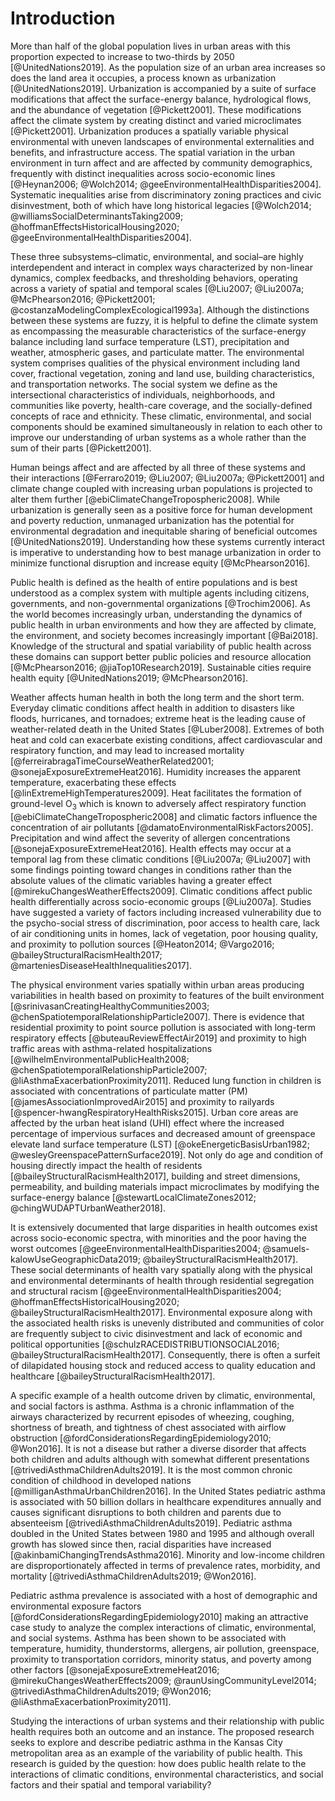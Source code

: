 # Introduction {#intro}

More than half of the global population lives in urban areas with this proportion expected to increase to two-thirds by 2050 [@UnitedNations2019]. As the population size of an urban area increases so does the land area it occupies, a process known as urbanization [@UnitedNations2019]. Urbanization is accompanied by a suite of surface modifications that affect the surface-energy balance, hydrological flows, and the abundance of vegetation [@Pickett2001]. These modifications affect the climate system by creating distinct and varied microclimates [@Pickett2001]. Urbanization produces a spatially variable physical environmental with uneven landscapes of environmental externalities and benefits, and infrastructure access. The spatial variation in the urban environment in turn affect and are affected by community demographics, frequently with distinct inequalities across socio-economic lines [@Heynan2006; @Wolch2014; @geeEnvironmentalHealthDisparities2004]. Systematic inequalities arise from discriminatory zoning practices and civic disinvestment, both of which have long historical legacies [@Wolch2014; @williamsSocialDeterminantsTaking2009; @hoffmanEffectsHistoricalHousing2020; @geeEnvironmentalHealthDisparities2004]. 

These three subsystems–climatic, environmental, and social–are highly interdependent and interact in complex ways characterized by non-linear dynamics, complex feedbacks, and thresholding behaviors, operating across a variety of spatial and temporal scales [@Liu2007; @Liu2007a; @McPhearson2016; @Pickett2001; @costanzaModelingComplexEcological1993a]. Although the distinctions between these systems are fuzzy, it is helpful to define the climate system as encompassing the measurable characteristics of the surface-energy balance including land surface temperature (LST), precipitation and weather, atmospheric gases, and particulate matter. The environmental system comprises qualities of the physical environment including land cover, fractional vegetation, zoning and land use, building characteristics, and transportation networks. The social system we define as the intersectional characteristics of individuals, neighborhoods, and communities like poverty, health-care coverage, and the socially-defined concepts of race and ethnicity. These climatic, environmental, and social components should be examined simultaneously in relation to each other to improve our understanding of urban systems as a whole rather than the sum of their parts [@Pickett2001].

Human beings affect and are affected by all three of these systems and their interactions [@Ferraro2019; @Liu2007; @Liu2007a; @Pickett2001] and climate change coupled with increasing urban populations is projected to alter them further [@ebiClimateChangeTropospheric2008]. While urbanization is generally seen as a positive force for human development and poverty reduction, unmanaged urbanization has the potential for environmental degradation and inequitable sharing of beneficial outcomes [@UnitedNations2019]. Understanding how these systems currently interact is imperative to understanding how to best manage urbanization in order to minimize functional disruption and increase equity [@McPhearson2016]. 

Public health is defined as the health of entire populations and is best understood as a complex system with multiple agents including citizens, governments, and non-governmental organizations [@Trochim2006]. As the world becomes increasingly urban, understanding the dynamics of public health in urban environments and how they are affected by climate, the environment, and society becomes increasingly important [@Bai2018].  Knowledge of the structural and spatial variability of public health across these domains can support better public policies and resource allocation [@McPhearson2016; @jiaTop10Research2019]. Sustainable cities require health equity [@UnitedNations2019; @McPhearson2016]. 

Weather affects human health in both the long term and the short term. Everyday climatic conditions affect health in addition to disasters like floods, hurricanes, and tornadoes; extreme heat is the leading cause of weather-related death in the United States [@Luber2008]. Extremes of both heat and cold can exacerbate existing conditions, affect cardiovascular and respiratory function, and may lead to increased mortality [@ferreirabragaTimeCourseWeatherRelated2001; @sonejaExposureExtremeHeat2016]. Humidity increases the apparent temperature, exacerbating these effects [@linExtremeHighTemperatures2009]. Heat facilitates the formation of ground-level O$_3$ which is known to adversely affect respiratory function [@ebiClimateChangeTropospheric2008] and climatic factors influence the concentration of air pollutants [@damatoEnvironmentalRiskFactors2005]. Precipitation and wind affect the severity of allergen concentrations [@sonejaExposureExtremeHeat2016]. Health effects may occur at a temporal lag from these climatic conditions [@Liu2007a; @Liu2007] with some findings pointing toward changes in conditions rather than the absolute values of the climatic variables having a greater effect [@mirekuChangesWeatherEffects2009]. Climatic conditions affect public health differentially across socio-economic groups [@Liu2007a]. Studies have suggested a variety of factors including increased vulnerability due to the psycho-social stress of discrimination, poor access to health care, lack of air conditioning units in homes, lack of vegetation, poor housing quality, and proximity to pollution sources [@Heaton2014; @Vargo2016; @baileyStructuralRacismHealth2017; @marteniesDiseaseHealthInequalities2017].

The physical environment varies spatially within urban areas producing variabilities in health based on proximity to features of the built environment [@srinivasanCreatingHealthyCommunities2003; @chenSpatiotemporalRelationshipParticle2007]. There is evidence that residential proximity to point source pollution is associated with long-term respiratory effects [@buteauReviewEffectAir2019] and proximity to high traffic areas with asthma-related hospitalizations [@wilhelmEnvironmentalPublicHealth2008; @chenSpatiotemporalRelationshipParticle2007; @liAsthmaExacerbationProximity2011]. Reduced lung function in children is associated with concentrations of particulate matter (PM) [@jamesAssociationImprovedAir2015] and proximity to railyards [@spencer-hwangRespiratoryHealthRisks2015]. Urban core areas are affected by the urban heat island (UHI) effect where the increased percentage of impervious surfaces and decreased amount of greenspace elevate land surface temperature (LST) [@okeEnergeticBasisUrban1982; @wesleyGreenspacePatternSurface2019]. Not only do age and condition of housing directly impact the health of residents [@baileyStructuralRacismHealth2017], building and street dimensions, permeability, and building materials impact microclimates by modifying the surface-energy balance [@stewartLocalClimateZones2012; @chingWUDAPTUrbanWeather2018].

It is extensively documented that large disparities in health outcomes exist across socio-economic spectra, with minorities and the poor having the worst outcomes [@geeEnvironmentalHealthDisparities2004; @samuels-kalowUseGeographicData2019; @baileyStructuralRacismHealth2017]. These social determinants of health vary spatially along with the physical and environmental determinants of health through residential segregation and structural racism [@geeEnvironmentalHealthDisparities2004; @hoffmanEffectsHistoricalHousing2020; @baileyStructuralRacismHealth2017]. Environmental exposure along with the associated health risks is unevenly distributed and communities of color are frequently subject to civic disinvestment and lack of economic and political opportunities [@schulzRACEDISTRIBUTIONSOCIAL2016; @baileyStructuralRacismHealth2017]. Consequently, there is often a surfeit of dilapidated housing stock and reduced access to quality education and healthcare [@baileyStructuralRacismHealth2017].

A specific example of a health outcome driven by climatic, environmental, and social factors is asthma. Asthma is a chronic inflammation of the airways characterized by recurrent episodes of wheezing, coughing, shortness of breath, and tightness of chest associated with airflow obstruction [@fordConsiderationsRegardingEpidemiology2010; @Won2016]. It is not a disease but rather a diverse disorder that affects both children and adults although with somewhat different presentations [@trivediAsthmaChildrenAdults2019]. It is the most common chronic condition of childhood in developed nations [@milliganAsthmaUrbanChildren2016]. In the United States pediatric asthma is associated with 50 billion dollars in healthcare expenditures annually and causes significant disruptions to both children and parents due to absenteeism [@trivediAsthmaChildrenAdults2019]. Pediatric asthma doubled in the United States between 1980 and 1995 and although overall growth has slowed since then, racial disparities have increased [@akinbamiChangingTrendsAsthma2016]. Minority and low-income children are disproportionately affected in terms of prevalence rates, morbidity, and mortality [@trivediAsthmaChildrenAdults2019; @Won2016]. 

Pediatric asthma prevalence is associated with a host of demographic and environmental exposure factors [@fordConsiderationsRegardingEpidemiology2010] making an attractive case study to analyze the complex interactions of climatic, environmental, and social systems. Asthma has been shown to be associated with temperature, humidity, thunderstorms, allergens, air pollution, greenspace, proximity to transportation corridors, minority status, and poverty among other factors [@sonejaExposureExtremeHeat2016; @mirekuChangesWeatherEffects2009; @raunUsingCommunityLevel2014; @trivediAsthmaChildrenAdults2019; @Won2016; @liAsthmaExacerbationProximity2011].

Studying the interactions of urban systems and their relationship with public health requires both an outcome and an instance. The proposed research seeks to explore and describe pediatric asthma in the Kansas City metropolitan area as an example of the variability of public health. This research is guided by the question: how does public health relate to the interactions of climatic conditions, environmental characteristics, and social factors and their spatial and temporal variability? 





















